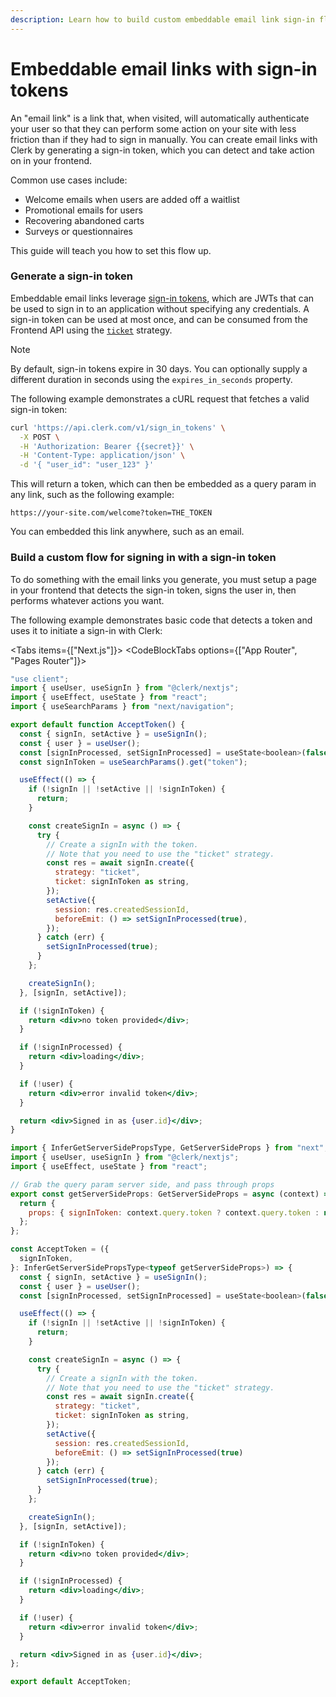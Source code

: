 ```yaml
---
description: Learn how to build custom embeddable email link sign-in flows to increase user engagement and reduce drop off in transactional emails, SMS's, and more.
---
```


# Embeddable email links with sign-in tokens

An "email link" is a link that, when visited, will automatically authenticate your user so that they can perform some action on your site with less friction than if they had to sign in manually. You can create email links with Clerk by generating a sign-in token, which you can detect and take action on in your frontend.

Common use cases include:

- Welcome emails when users are added off a waitlist
- Promotional emails for users
- Recovering abandoned carts
- Surveys or questionnaires

This guide will teach you how to set this flow up.

<Steps>

### Generate a sign-in token

Embeddable email links leverage [sign-in tokens](https://clerk.com/docs/reference/backend-api/tag/Sign-in-Tokens#operation/CreateSignInToken), which are JWTs that can be used to sign in to an application without specifying any credentials. A sign-in token can be used at most once, and can be consumed from the Frontend API using the [`ticket`](/docs/references/javascript/sign-in/sign-in#sign-in-create-params) strategy.

> [!NOTE]
> By default, sign-in tokens expire in 30 days. You can optionally supply a different duration in seconds using the `expires_in_seconds` property.

The following example demonstrates a cURL request that fetches a valid sign-in token: 

```bash
curl 'https://api.clerk.com/v1/sign_in_tokens' \
  -X POST \
  -H 'Authorization: Bearer {{secret}}' \
  -H 'Content-Type: application/json' \
  -d '{ "user_id": "user_123" }'
```

This will return a token, which can then be embedded as a query param in any link, such as the following example:

`https://your-site.com/welcome?token=THE_TOKEN`

You can embedded this link anywhere, such as an email.

### Build a custom flow for signing in with a sign-in token

To do something with the email links you generate, you must setup a page in your frontend that detects the sign-in token, signs the user in, then performs whatever actions you want.

The following example demonstrates basic code that detects a token and uses it to initiate a sign-in with Clerk:

<Tabs items={["Next.js"]}>
<Tab>
<CodeBlockTabs options={["App Router", "Pages Router"]}>
```jsx filename="app/accept-token/page.jsx"
"use client";
import { useUser, useSignIn } from "@clerk/nextjs";
import { useEffect, useState } from "react";
import { useSearchParams } from "next/navigation";

export default function AcceptToken() {
  const { signIn, setActive } = useSignIn();
  const { user } = useUser();
  const [signInProcessed, setSignInProcessed] = useState<boolean>(false);
  const signInToken = useSearchParams().get("token");

  useEffect(() => {
    if (!signIn || !setActive || !signInToken) {
      return;
    }

    const createSignIn = async () => {
      try {
        // Create a signIn with the token.
        // Note that you need to use the "ticket" strategy.
        const res = await signIn.create({
          strategy: "ticket",
          ticket: signInToken as string,
        });
        setActive({
          session: res.createdSessionId,
          beforeEmit: () => setSignInProcessed(true),
        });
      } catch (err) {
        setSignInProcessed(true);
      }
    };

    createSignIn();
  }, [signIn, setActive]);

  if (!signInToken) {
    return <div>no token provided</div>;
  }

  if (!signInProcessed) {
    return <div>loading</div>;
  }

  if (!user) {
    return <div>error invalid token</div>;
  }

  return <div>Signed in as {user.id}</div>;
}
```
```jsx filename="pages/accept-token.jsx"
import { InferGetServerSidePropsType, GetServerSideProps } from "next";
import { useUser, useSignIn } from "@clerk/nextjs";
import { useEffect, useState } from "react";

// Grab the query param server side, and pass through props
export const getServerSideProps: GetServerSideProps = async (context) => {
  return {
    props: { signInToken: context.query.token ? context.query.token : null },
  };
};

const AcceptToken = ({
  signInToken,
}: InferGetServerSidePropsType<typeof getServerSideProps>) => {
  const { signIn, setActive } = useSignIn();
  const { user } = useUser();
  const [signInProcessed, setSignInProcessed] = useState<boolean>(false);

  useEffect(() => {
    if (!signIn || !setActive || !signInToken) {
      return;
    }

    const createSignIn = async () => {
      try {
        // Create a signIn with the token.
        // Note that you need to use the "ticket" strategy.
        const res = await signIn.create({
          strategy: "ticket",
          ticket: signInToken as string,
        });
        setActive({
          session: res.createdSessionId,
          beforeEmit: () => setSignInProcessed(true)
        });
      } catch (err) {
        setSignInProcessed(true);
      }
    };

    createSignIn();
  }, [signIn, setActive]);

  if (!signInToken) {
    return <div>no token provided</div>;
  }

  if (!signInProcessed) {
    return <div>loading</div>;
  }

  if (!user) {
    return <div>error invalid token</div>;
  }

  return <div>Signed in as {user.id}</div>;
};

export default AcceptToken;
```
</CodeBlockTabs>
</Tab>
</Tabs>

</Steps>